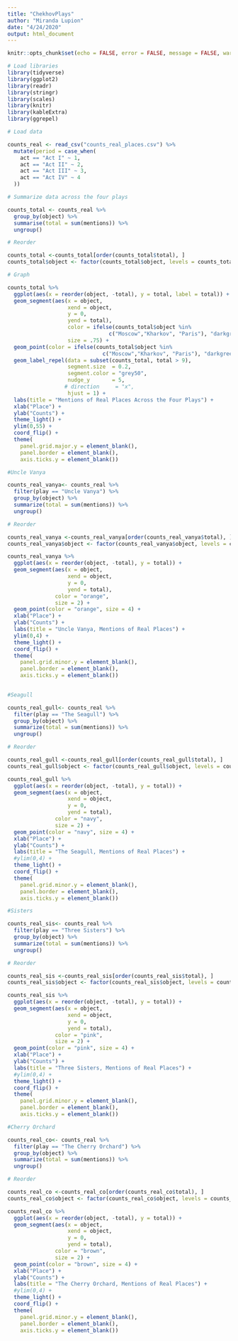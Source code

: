 ```yaml
---
title: "ChekhovPlays"
author: "Miranda Lupion"
date: "4/24/2020"
output: html_document
---
```


```r
knitr::opts_chunk$set(echo = FALSE, error = FALSE, message = FALSE, warning = FALSE)

# Load libraries
library(tidyverse)
library(ggplot2)
library(readr)
library(stringr)
library(scales)
library(knitr)
library(kableExtra)
library(ggrepel)
```

```r

# Load data

counts_real <- read_csv("counts_real_places.csv") %>%
  mutate(period = case_when(
    act == "Act I" ~ 1,
    act == "Act II" ~ 2,
    act == "Act III" ~ 3,
    act == "Act IV" ~ 4
  ))

```


```r

# Summarize data across the four plays

counts_total <- counts_real %>%
  group_by(object) %>%
  summarise(total = sum(mentions)) %>%
  ungroup() 

# Reorder

counts_total <-counts_total[order(counts_total$total), ] 
counts_total$object <- factor(counts_total$object, levels = counts_total$object)

# Graph

counts_total %>%
  ggplot(aes(x = reorder(object, -total), y = total, label = total)) +
  geom_segment(aes(x = object, 
                   xend = object,
                   y = 0,
                   yend = total),
                   color = ifelse(counts_total$object %in% 
                                c("Moscow","Kharkov", "Paris"), "darkgreen", "skyblue"),
                   size = .75) +
  geom_point(color = ifelse(counts_total$object %in% 
                              c("Moscow","Kharkov", "Paris"), "darkgreen", "blue")) + 
  geom_label_repel(data = subset(counts_total, total > 9),
                   segment.size  = 0.2,
                   segment.color = "grey50",
                   nudge_y       = 5,
                  # direction     = "x",
                   hjust = 1) + 
  labs(title = "Mentions of Real Places Across the Four Plays") + 
  xlab("Place") +
  ylab("Counts") +
  theme_light() +
  ylim(0,55) +
  coord_flip() +
  theme(
    panel.grid.major.y = element_blank(),
    panel.border = element_blank(),
    axis.ticks.y = element_blank()) 

```


```r
#Uncle Vanya 

counts_real_vanya<- counts_real %>%
  filter(play == "Uncle Vanya") %>%
  group_by(object) %>%
  summarize(total = sum(mentions)) %>%
  ungroup()

# Reorder

counts_real_vanya <-counts_real_vanya[order(counts_real_vanya$total), ] 
counts_real_vanya$object <- factor(counts_real_vanya$object, levels = counts_real_vanya$object)

counts_real_vanya %>%
  ggplot(aes(x = reorder(object, -total), y = total)) + 
  geom_segment(aes(x = object, 
                   xend = object,
                   y = 0,
                   yend = total),
               color = "orange",
               size = 2) +
  geom_point(color = "orange", size = 4) + 
  xlab("Place") +
  ylab("Counts") + 
  labs(title = "Uncle Vanya, Mentions of Real Places") +
  ylim(0,4) +
  theme_light() +
  coord_flip() + 
  theme(
    panel.grid.minor.y = element_blank(),
    panel.border = element_blank(),
    axis.ticks.y = element_blank())
  

```
```r

#Seagull

counts_real_gull<- counts_real %>%
  filter(play == "The Seagull") %>%
  group_by(object) %>%
  summarize(total = sum(mentions)) %>%
  ungroup()

# Reorder

counts_real_gull <-counts_real_gull[order(counts_real_gull$total), ] 
counts_real_gull$object <- factor(counts_real_gull$object, levels = counts_real_gull$object)

counts_real_gull %>%
  ggplot(aes(x = reorder(object, -total), y = total)) + 
  geom_segment(aes(x = object, 
                   xend = object,
                   y = 0,
                   yend = total),
               color = "navy",
               size = 2) +
  geom_point(color = "navy", size = 4) + 
  xlab("Place") +
  ylab("Counts") + 
  labs(title = "The Seagull, Mentions of Real Places") +
  #ylim(0,4) +
  theme_light() +
  coord_flip() + 
  theme(
    panel.grid.minor.y = element_blank(),
    panel.border = element_blank(),
    axis.ticks.y = element_blank())

```

```r

#Sisters

counts_real_sis<- counts_real %>%
  filter(play == "Three Sisters") %>%
  group_by(object) %>%
  summarize(total = sum(mentions)) %>%
  ungroup()

# Reorder

counts_real_sis <-counts_real_sis[order(counts_real_sis$total), ] 
counts_real_sis$object <- factor(counts_real_sis$object, levels = counts_real_sis$object)

counts_real_sis %>%
  ggplot(aes(x = reorder(object, -total), y = total)) + 
  geom_segment(aes(x = object, 
                   xend = object,
                   y = 0,
                   yend = total),
               color = "pink",
               size = 2) +
  geom_point(color = "pink", size = 4) + 
  xlab("Place") +
  ylab("Counts") + 
  labs(title = "Three Sisters, Mentions of Real Places") +
  #ylim(0,4) +
  theme_light() +
  coord_flip() + 
  theme(
    panel.grid.minor.y = element_blank(),
    panel.border = element_blank(),
    axis.ticks.y = element_blank())

```


```r

#Cherry Orchard

counts_real_co<- counts_real %>%
  filter(play == "The Cherry Orchard") %>%
  group_by(object) %>%
  summarize(total = sum(mentions)) %>%
  ungroup()

# Reorder

counts_real_co <-counts_real_co[order(counts_real_co$total), ] 
counts_real_co$object <- factor(counts_real_co$object, levels = counts_real_co$object)

counts_real_co %>%
  ggplot(aes(x = reorder(object, -total), y = total)) + 
  geom_segment(aes(x = object, 
                   xend = object,
                   y = 0,
                   yend = total),
               color = "brown",
               size = 2) +
  geom_point(color = "brown", size = 4) + 
  xlab("Place") +
  ylab("Counts") + 
  labs(title = "The Cherry Orchard, Mentions of Real Places") +
  #ylim(0,4) +
  theme_light() +
  coord_flip() + 
  theme(
    panel.grid.minor.y = element_blank(),
    panel.border = element_blank(),
    axis.ticks.y = element_blank())

```







